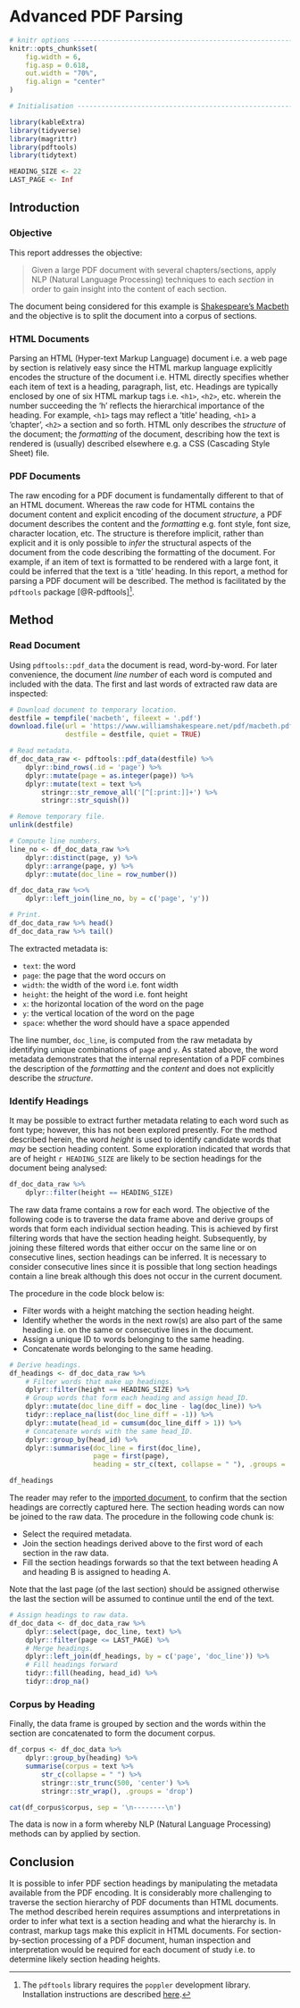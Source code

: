 # Advanced PDF Parsing {#ch:advanced-pdf-parsing}

```r
# knitr options -----------------------------------------------------------
knitr::opts_chunk$set(
    fig.width = 6,
    fig.asp = 0.618,
    out.width = "70%",
    fig.align = "center"
)

# Initialisation ----------------------------------------------------------

library(kableExtra)
library(tidyverse)
library(magrittr)
library(pdftools)
library(tidytext)

HEADING_SIZE <- 22
LAST_PAGE <- Inf
```

## Introduction

### Objective

This report addresses the objective:

> Given a large PDF document with several chapters/sections, apply NLP (Natural Language Processing) techniques to each *section* in order to gain insight into the content of each section.

The document being considered for this example is [Shakespeare's Macbeth](https://www.williamshakespeare.net/pdf/macbeth.pdf) and the objective is to split the document into a corpus of sections.

### HTML Documents

Parsing an HTML (Hyper-text Markup Language) document i.e. a web page by section is relatively easy since the HTML markup language explicitly encodes the structure of the document i.e. HTML directly specifies whether each item of text is a heading, paragraph, list, etc.  Headings are typically enclosed by one of six HTML markup tags i.e. `<h1>`, `<h2>`, etc. wherein the number succeeding the 'h' reflects the hierarchical importance of the heading.  For example, `<h1>` tags may reflect a 'title' heading, `<h1>` a 'chapter', `<h2>` a section and so forth.  HTML only describes the *structure* of the document; the *formatting* of the document, describing how the text is rendered is (usually) described elsewhere e.g. a CSS (Cascading Style Sheet) file.

### PDF Documents

The raw encoding for a PDF document is fundamentally different to that of an HTML document.  Whereas the raw code for HTML contains the document content and explicit encoding of the document *structure*, a PDF document describes the content and the *formatting* e.g. font style, font size, character location, etc.  The structure is therefore implicit, rather than explicit and it is only possible to *infer* the structural aspects of the document from the code describing the formatting of the document.  For example, if an item of text is formatted to be rendered with a large font, it could be inferred that the text is a 'title' heading.  In this report, a method for parsing a PDF document will be described.  The method is facilitated by the `pdftools` package [@R-pdftools]^[The `pdftools` library requires the `poppler` development library.  Installation instructions are described [here](https://ropensci.org/blog/2016/03/01/pdftools-and-jeroen/).]. 

## Method

### Read Document

Using `pdftools::pdf_data` the document is read, word-by-word.  For later convenience, the document *line number* of each word is computed and included with the data.  The first and last words of extracted raw data are inspected:

```r
# Download document to temporary location.
destfile = tempfile('macbeth', fileext = '.pdf')
download.file(url = 'https://www.williamshakespeare.net/pdf/macbeth.pdf',
              destfile = destfile, quiet = TRUE)

# Read metadata.
df_doc_data_raw <- pdftools::pdf_data(destfile) %>%
    dplyr::bind_rows(.id = 'page') %>%
    dplyr::mutate(page = as.integer(page)) %>%
    dplyr::mutate(text = text %>%
        stringr::str_remove_all('[^[:print:]]+') %>%
        stringr::str_squish())

# Remove temporary file.
unlink(destfile)

# Compute line numbers.
line_no <- df_doc_data_raw %>%
    dplyr::distinct(page, y) %>%
    dplyr::arrange(page, y) %>%
    dplyr::mutate(doc_line = row_number())

df_doc_data_raw %<>%
    dplyr::left_join(line_no, by = c('page', 'y'))

# Print.
df_doc_data_raw %>% head()
df_doc_data_raw %>% tail()
```

The extracted metadata is:

* `text`: the word
* `page`: the page that the word occurs on
* `width`: the width of the word i.e. font width
* `height`: the height of the word i.e. font height
* `x`: the horizontal location of the word on the page
* `y`: the vertical location of the word on the page
* `space`: whether the word should have a space appended

The line number, `doc_line`, is computed from the raw metadata by identifying unique combinations of `page` and `y`.  As stated above, the word metadata demonstrates that the internal representation of a PDF combines the description of the *formatting* and the *content* and does not explicitly describe the *structure*.

### Identify Headings

It may be possible to extract further metadata relating to each word such as font type; however, this has not been explored presently.  For the method described herein, the word *height* is used to identify candidate words that *may* be section heading content.  Some exploration indicated that words that are of height `r HEADING_SIZE` are likely to be section headings for the document being analysed:

```r
df_doc_data_raw %>%
    dplyr::filter(height == HEADING_SIZE)
```

The raw data frame contains a row for each word.  The objective of the following code is to traverse the data frame above and derive groups of words that form each individual section heading.  This is achieved by first filtering words that have the section heading height.   Subsequently, by joining these filtered words that either occur on the same line or on consecutive lines, section headings can be inferred.  It is necessary to consider consecutive lines since it is possible that long section headings contain a line break although this does not occur in the current document.

The procedure in the code block below is:

* Filter words with a height matching the section heading height.
* Identify whether the words in the next row(s) are also part of the same heading i.e. on the same or consecutive lines in the document.
* Assign a unique ID to words belonging to the same heading.
* Concatenate words belonging to the same heading.

```r
# Derive headings.
df_headings <- df_doc_data_raw %>%
    # Filter words that make up headings.
    dplyr::filter(height == HEADING_SIZE) %>%
    # Group words that form each heading and assign head_ID.
    dplyr::mutate(doc_line_diff = doc_line - lag(doc_line)) %>%
    tidyr::replace_na(list(doc_line_diff = -1)) %>%
    dplyr::mutate(head_id = cumsum(doc_line_diff > 1)) %>%
    # Concatenate words with the same head_ID.
    dplyr::group_by(head_id) %>%
    dplyr::summarise(doc_line = first(doc_line),
                     page = first(page),
                     heading = str_c(text, collapse = " "), .groups = 'drop')

df_headings
```

The reader may refer to the [imported document](https://www.williamshakespeare.net/pdf/macbeth.pdf), to confirm that the section headings are correctly captured here.  The section heading words can now be joined to the raw data.  The procedure in the following code chunk is:

* Select the required metadata.
* Join the section headings derived above to the first word of each section in the raw data.
* Fill the section headings forwards so that the text between heading A and heading B is assigned to heading A.

Note that the last page (of the last section) should be assigned otherwise the last the section will be assumed to continue until the end of the text.

```r
# Assign headings to raw data.
df_doc_data <- df_doc_data_raw %>%
    dplyr::select(page, doc_line, text) %>%
    dplyr::filter(page <= LAST_PAGE) %>%
    # Merge headings.
    dplyr::left_join(df_headings, by = c('page', 'doc_line')) %>%
    # Fill headings forward
    tidyr::fill(heading, head_id) %>%
    tidyr::drop_na()
```

### Corpus by Heading

Finally, the data frame is grouped by section and the words within the section are concatenated to form the document corpus.

```r
df_corpus <- df_doc_data %>%
    dplyr::group_by(heading) %>%
    summarise(corpus = text %>%
        str_c(collapse = " ") %>%
        stringr::str_trunc(500, 'center') %>%
        stringr::str_wrap(), .groups = 'drop')

cat(df_corpus$corpus, sep = '\n--------\n')
```

The data is now in a form whereby NLP (Natural Language Processing) methods can by applied by section.

## Conclusion

It is possible to infer PDF section headings by manipulating the metadata available from the PDF encoding.  It is considerably more challenging to traverse the section hierarchy of PDF documents than HTML documents.  The method described herein requires assumptions and interpretations in order to infer what text is a section heading and what the hierarchy is.  In contrast, markup tags make this explicit in HTML documents.  For section-by-section processing of a PDF document, human inspection and interpretation would be required for each document of study i.e. to determine likely section heading heights.